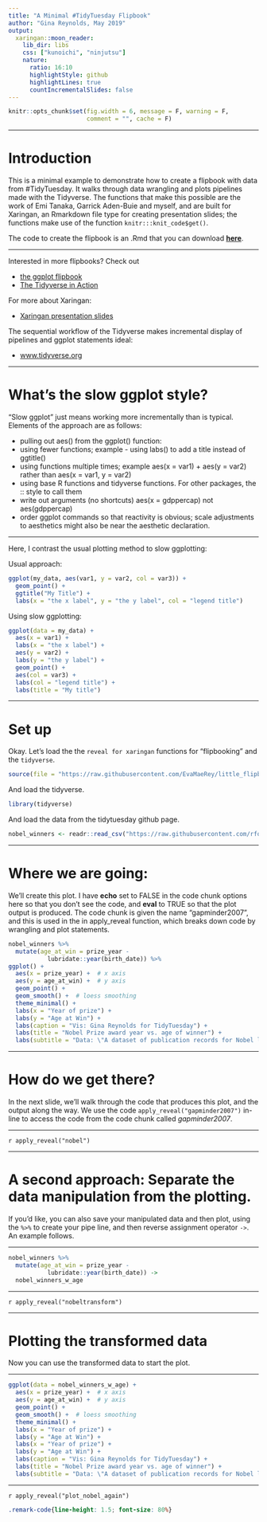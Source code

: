 ```yaml
---
title: "A Minimal #TidyTuesday Flipbook"
author: "Gina Reynolds, May 2019"
output:
  xaringan::moon_reader:
    lib_dir: libs
    css: ["kunoichi", "ninjutsu"]
    nature:
      ratio: 16:10
      highlightStyle: github
      highlightLines: true
      countIncrementalSlides: false
---
```



```r
knitr::opts_chunk$set(fig.width = 6, message = F, warning = F, 
                      comment = "", cache = F)
```




---

# Introduction

This is a minimal example to demonstrate how to create a flipbook with data from #TidyTuesday.  It walks through data wrangling and plots pipelines made with the Tidyverse.  The functions that make this possible are the work of Emi Tanaka, Garrick Aden-Buie and myself, and are built for Xaringan, an Rmarkdown file type for creating presentation slides; the functions make use of the function `knitr:::knit_code$get()`.

The code to create the flipbook is an .Rmd that you can download [**here**](https://raw.githubusercontent.com/EvaMaeRey/little_flipbooks_library/master/tidytuesday_minimal_example/tidytuesday_minimal_example.Rmd).

---

Interested in more flipbooks? Check out 

- [the ggplot flipbook](https://evamaerey.github.io/ggplot_flipbook/ggplot_flipbook_xaringan.html)
- [The Tidyverse in Action](https://evamaerey.github.io/tidyverse_in_action/tidyverse_in_action.html)




For more about Xaringan:

- [Xaringan presentation slides](https://slides.yihui.name/xaringan/)

The sequential workflow of the Tidyverse makes incremental display of pipelines and ggplot statements ideal:  

- [www.tidyverse.org](https://www.tidyverse.org/)


---


# What's the slow ggplot style?

"Slow ggplot" just means working more incrementally than is typical. Elements of the approach are as follows:

- pulling out aes() from the ggplot() function:  
- using fewer functions; example - using labs() to add a title instead of ggtitle()
- using functions multiple times; example aes(x = var1) + aes(y = var2) rather than aes(x = var1, y = var2)
- using base R functions and tidyverse functions.  For other packages, the :: style to call them
- write out arguments (no shortcuts)  aes(x = gdppercap) not aes(gdppercap)
- order ggplot commands so that reactivity is obvious; scale adjustments to aesthetics might also be near the aesthetic declaration. 


---

Here, I contrast the usual plotting method to slow ggplotting:

Usual approach:

```r
ggplot(my_data, aes(var1, y = var2, col = var3)) +
  geom_point() +
  ggtitle("My Title") +
  labs(x = "the x label", y = "the y label", col = "legend title")
```

Using slow ggplotting: 

```r
ggplot(data = my_data) +
  aes(x = var1) +
  labs(x = "the x label") +
  aes(y = var2) +
  labs(y = "the y label") +
  geom_point() +
  aes(col = var3) +
  labs(col = "legend title") +
  labs(title = "My title")
```




---

# Set up

Okay. Let's load the the `reveal for xaringan` functions for "flipbooking" and the `tidyverse`.

```r
source(file = "https://raw.githubusercontent.com/EvaMaeRey/little_flipbooks_library/master/xaringan_reveal_parentheses_balanced.R")
```

And load the tidyverse.

```r
library(tidyverse)
```

And load the data from the tidytuesday github page. 

```r
nobel_winners <- readr::read_csv("https://raw.githubusercontent.com/rfordatascience/tidytuesday/master/data/2019/2019-05-14/nobel_winners.csv")

```

---

# Where we are going: 

We'll create this plot.  I have **echo** set to FALSE in the code chunk options here so that you don't see the code, and **eval** to TRUE so that the plot output is produced.  The code chunk is given the name "gapminder2007", and this is used in the in apply_reveal function, which breaks down code by wrangling and plot statements. 

```r
nobel_winners %>% 
  mutate(age_at_win = prize_year -
           lubridate::year(birth_date)) %>% 
ggplot() + 
  aes(x = prize_year) +  # x axis 
  aes(y = age_at_win) +  # y axis
  geom_point() +
  geom_smooth() +  # loess smoothing
  theme_minimal() +
  labs(x = "Year of prize") +
  labs(y = "Age at Win") +
  labs(caption = "Vis: Gina Reynolds for TidyTuesday") +
  labs(title = "Nobel Prize award year vs. age of winner") +
  labs(subtitle = "Data: \"A dataset of publication records for Nobel laureates\" \nLi, Jichao; Yin, Yian; Fortunato, Santo; Wang Dashun, 2018 ")
```
 

 
---

# How do we get there?

In the next slide, we'll walk through the code that produces this plot, and the output along the way. We use the code `apply_reveal("gapminder2007")` in-line to access the code from the code chunk called *gapminder2007*.
 
---

`r apply_reveal("nobel")`


---

# A second approach: Separate the data manipulation from the plotting.

If you'd like, you can also save your manipulated data and then plot, using the `%>%` to create your pipe line, and then reverse assignment operator `->`.  An example follows. 

---

```r
nobel_winners %>% 
  mutate(age_at_win = prize_year -
           lubridate::year(birth_date)) -> 
  nobel_winners_w_age
```


---

`r apply_reveal("nobeltransform")`

---

# Plotting the transformed data

Now you can use the transformed data to start the plot.

---

```r
ggplot(data = nobel_winners_w_age) + 
  aes(x = prize_year) +  # x axis 
  aes(y = age_at_win) +  # y axis
  geom_point() +
  geom_smooth() +  # loess smoothing
  theme_minimal() +
  labs(x = "Year of prize") +
  labs(y = "Age at Win") +
  labs(x = "Year of prize") +
  labs(y = "Age at Win") +
  labs(caption = "Vis: Gina Reynolds for TidyTuesday") +
  labs(title = "Nobel Prize award year vs. age of winner") +
  labs(subtitle = "Data: \"A dataset of publication records for Nobel laureates\" \nLi, Jichao; Yin, Yian; Fortunato, Santo; Wang Dashun, 2018 ")
```


---

`r apply_reveal("plot_nobel_again")`



```css
.remark-code{line-height: 1.5; font-size: 80%}
```



